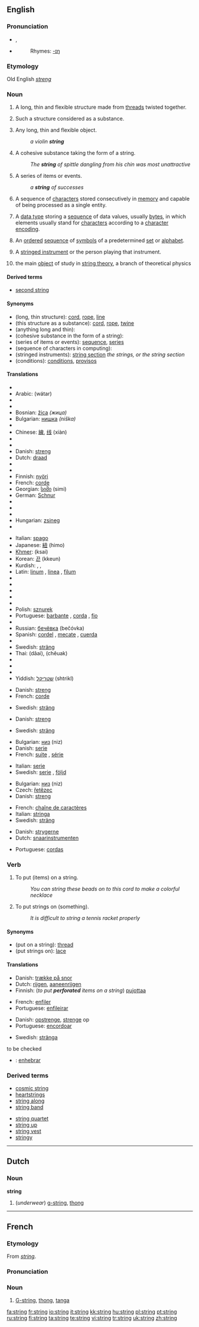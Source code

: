 ==English==

{{see|strings}}

===Pronunciation===
* {{IPA|/strɪŋ/}}, {{SAMPA|/strIN/}}
* {{audio|en-us-string.ogg|Audio (US)}}
*: Rhymes: [[Rhymes:English:-ɪŋ|-ɪŋ]]

===Etymology===
Old English ''[[streng]]''

===Noun===
{{en-noun|s|-}}

# {{countable}} A long, thin and flexible structure made from [[thread]]s twisted together.
# {{uncountable}} Such a structure considered as a substance.
# {{countable}} Any long, thin and flexible object.
#: ''a violin '''string'''''
# {{countable}} A cohesive substance taking the form of a string.
#: ''The '''string''' of spittle dangling from his chin was most unattractive''
# {{countable}} A series of items or events.
#: ''a '''string''' of successes''
# {{countable}} {{computing}} A sequence of [[character]]s stored consecutively in [[memory]] and capable of being processed as a single entity.
# {{countable}} {{computing}} A [[data type]] storing a [[sequence]] of data values, usually [[byte]]s, in which elements usually stand for [[character]]s according to a [[character encoding]].
# {{countable}} {{computer science}} An [[ordered]] [[sequence]] of [[symbols]] of a predetermined [[set]] or [[alphabet]].
# {{music|countable|usually in plural}} A [[stringed instrument]] or the person playing that instrument.
# {{countable}} {{physics}} the main [[object]] of study in [[string theory]], a branch of theoretical physics

====Derived terms====
* [[second string]]

====Synonyms====
* (long, thin structure): [[cord]], [[rope]], [[line]]
* (this structure as a substance): [[cord]], [[rope]], [[twine]]
* (anything long and thin):
* (cohesive substance in the form of a string):
* (series of items or events): [[sequence]], [[series]]
* (sequence of characters in computing):
* (stringed instruments): [[string section]] ''the strings, or the string section''
* (conditions): [[condition]]s, [[proviso]]s

====Translations====
{{trans-top|long, thin structure}}
* {{trreq|Albanian}}
* Arabic: {{Arab|[[وتر]]}} (wátar) {{m}}
* {{trreq|Armenian}}
* {{trreq|Basque}}
* Bosnian: [[žica]] ''(жицa)'' {{f}}
* Bulgarian: [[нишка]] ''(niška)'' {{f}}
* {{trreq|Catalan}}
* Chinese: [[線]], [[线]] (xiàn)
* {{trreq|Croatian}}
* {{trreq|Czech}}
* Danish: [[streng]] {{c}}
* Dutch: [[draad]] {{m}}
* {{trreq|Esperanto}}
* {{trreq|Estonian}}
* Finnish: [[nyöri]]
* French: [[corde]] {{f}}
* Georgian: [[სიმი]] (simi)
* German: [[Schnur]] {{f}}
* {{trreq|Greek}}
* {{trreq|Hebrew}}
* {{trreq|Hindi}}
* Hungarian: [[zsineg]]
* {{trreq|Icelandic}}
{{trans-mid}}
* Italian: [[spago]] {{m}}
* Japanese: [[紐]] (himo)
* [[Khmer]]: {{Khmr|[[ខ្សែ]]}} (ksai)
* Korean: [[끈]] (kkeun)
* Kurdish: {{KUchar|[[به‌ند]]}}, {{KUchar|[[په‌ت]]}}, {{KUchar|[[ده‌زو]]}}
* Latin: [[linum]] {{n}}, [[linea]] {{f}}, [[filum]] {{n}}
* {{trreq|Latvian}}
* {{trreq|Lithuanian}}
* {{trreq|Mongolian}}
* {{trreq|Norwegian}}
* {{trreq|Persian}}
* Polish: [[sznurek]] {{m}}
* Portuguese: [[barbante]] {{m}}, [[corda]] {{f}}, [[fio]] {{m}}
* {{trreq|Romanian}}
* Russian: [[бечёвка]] (bečóvka) {{f}}
* Spanish: [[cordel]] {{m}}, [[mecate]] {{m}}, [[cuerda]] {{f}}
* {{trreq|Swahili}}
* Swedish: [[sträng]] {{c}}
* Thai: {{Thai|[[ด้าย]]}} (dâai), {{Thai|[[เชือก]]}} (chêuak)
* {{trreq|Turkish}}
* {{trreq|Vietnamese}}
* {{trreq|Welsh}}
* Yiddish: [[שטריקל]] (shtrikl) {{n}}
{{trans-bottom}}

{{trans-top|this structure as a substance}}
* Danish: [[streng]]
* French: [[corde]] {{f}}
{{trans-mid}}
* Swedish: [[sträng]] {{c}}
{{trans-bottom}}

{{trans-top|anything long and thin}}
{{trans-mid}}
{{trans-bottom}}

{{trans-top|cohesive substance in the form of a string}}
* Danish: [[streng]]
{{trans-mid}}
* Swedish: [[sträng]] {{c}}
{{trans-bottom}}

{{trans-top|series of items or events}}
* Bulgarian: [[низ]] (niz)
* Danish: [[serie]]
* French: [[suite]] {{f}}, [[série]] {{f}}
{{trans-mid}}
* Italian: [[serie]] {{f}}
* Swedish: [[serie]] {{c}}, [[följd]] {{c}}
{{trans-bottom}}

{{trans-top|sequence of characters in computing}}
* Bulgarian: [[низ]] (niz)
* Czech: [[řetězec]] {{m}}
* Danish: [[streng]]
{{trans-mid}}
* French: [[chaîne de caractères]] {{f}}
* Italian: [[stringa]] {{f}}
* Swedish: [[sträng]] {{c}}
{{trans-bottom}}

{{trans-top|stringed instruments}}
* Danish: [[strygerne]]
* Dutch: [[snaarinstrumenten]]
{{trans-mid}}
* Portuguese: [[cordas]]
{{trans-bottom}}

{{trans-top|conditions}}
{{trans-mid}}
{{trans-bottom}}

===Verb===
{{en-verb|strings|stringing|strung}}

# {{transitive}} To put (items) on a string.
#: ''You can string these beads on to this cord to make a colorful necklace''
# {{transitive}} To put strings on (something).
#: ''It is difficult to string a tennis racket properly''

====Synonyms====
* (put on a string): [[thread]]
* (put strings on): [[lace]]

====Translations====
{{trans-top|put on a string}}
* Danish: [[trække på snor]]
* Dutch: [[rijgen]], [[aaneenrijgen]]
* Finnish: (''to put '''perforated''' items on a string'') [[pujottaa]]
{{trans-mid}}
* French: [[enfiler]]
* Portuguese: [[enfileirar]]
{{trans-bottom}}

{{trans-top|put strings on}}
* Danish: [[opstrenge]], [[strenge]] op
* Portuguese: [[encordoar]]
{{trans-mid}}
* Swedish: [[stränga]]
{{trans-bottom}}

;to be checked
* {{ttbc|Spanish}}: [[enhebrar]]

===Derived terms===
{{top2}}
* [[cosmic string]]
* [[heartstrings]]
* [[string along]]
* [[string band]]
{{mid2}}
* [[string quartet]]
* [[string up]]
* [[string vest]]
* [[stringy]]
{{bottom2}}

----

==Dutch==

===Noun===
'''string''' {{m}}

# (''underwear'') [[g-string]], [[thong]]

----

==French==

===Etymology===
From {{E.|fr}} ''[[#English|string]]''.

===Pronunciation===
{{IPA|/stʁiŋ/}}

===Noun===
{{fr-noun|m}}

# [[G-string]], [[thong]], [[tanga]]

[[fa:string]]
[[fr:string]]
[[io:string]]
[[it:string]]
[[kk:string]]
[[hu:string]]
[[pl:string]]
[[pt:string]]
[[ru:string]]
[[fi:string]]
[[ta:string]]
[[te:string]]
[[vi:string]]
[[tr:string]]
[[uk:string]]
[[zh:string]]